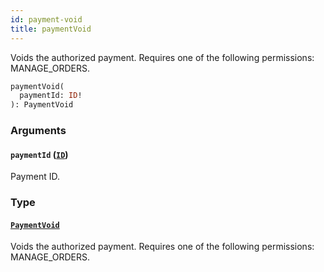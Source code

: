```yaml
---
id: payment-void
title: paymentVoid
---
```



Voids the authorized payment. Requires one of the following permissions: MANAGE_ORDERS.

```graphql
paymentVoid(
  paymentId: ID!
): PaymentVoid
```


### Arguments

#### `paymentId` ([`ID`](../../../developer/api-reference/scalars/id))

Payment ID.


### Type

#### [`PaymentVoid`](../../../developer/api-reference/objects/payment-void) 

Voids the authorized payment. Requires one of the following permissions: MANAGE_ORDERS.




